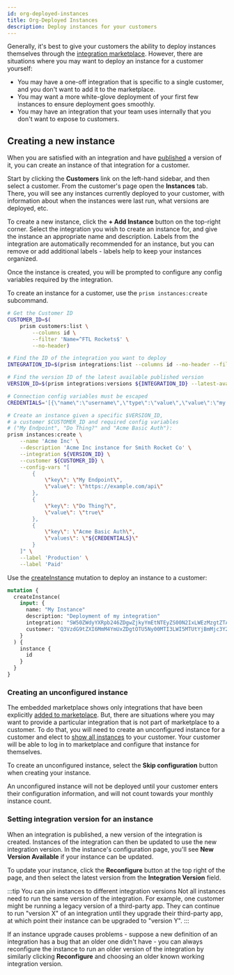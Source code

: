 ```yaml
---
id: org-deployed-instances
title: Org-Deployed Instances
description: Deploy instances for your customers
---
```



Generally, it's best to give your customers the ability to deploy instances themselves through the [integration marketplace](/docs/composer/builder/integration-marketplace.mdx).
However, there are situations where you may want to deploy an instance for a customer yourself:

- You may have a one-off integration that is specific to a single customer, and you don't want to add it to the marketplace.
- You may want a more white-glove deployment of your first few instances to ensure deployment goes smoothly.
- You may have an integration that your team uses internally that you don't want to expose to customers.

## Creating a new instance

When you are satisfied with an integration and have [published](/docs/composer/builder/integrations.mdx#publishing-an-integration) a version of it, you can create an instance of that integration for a customer.

<ExampleTabs>
<TabItem value='webapp'>

Start by clicking the **Customers** link on the left-hand sidebar, and then select a customer.
From the customer's page open the **Instances** tab.
There, you will see any instances currently deployed to your customer, with information about when the instances were last run, what versions are deployed, etc.

To create a new instance, click the **+ Add Instance** button on the top-right corner.
Select the integration you wish to create an instance for, and give the instance an appropriate name and description.
Labels from the integration are automatically recommended for an instance, but you can remove or add additional labels - labels help to keep your instances organized.

<Screenshot
  filename="shared/add-instance.png"
  maxWidth="450px"
  alt="Create instance in Builder app"
/>

Once the instance is created, you will be prompted to configure any config variables required by the integration.

</TabItem>
<TabItem value='cli'>

To create an instance for a customer, use the `prism instances:create` subcommand.

```bash
# Get the Customer ID
CUSTOMER_ID=$(
    prism customers:list \
        --columns id \
        --filter 'Name=^FTL Rockets$' \
        --no-header)

# Find the ID of the integration you want to deploy
INTEGRATION_ID=$(prism integrations:list --columns id --no-header --filter 'name=Acme Inc')

# Find the version ID of the latest available published version
VERSION_ID=$(prism integrations:versions ${INTEGRATION_ID} --latest-available --columns id --no-header)

# Connection config variables must be escaped
CREDENTIALS='[{\"name\":\"username\",\"type\":\"value\",\"value\":\"my.username\"},{\"name\":\"password\",\"type\":\"value\",\"value\":\"Pa$$W0Rd\"}]'

# Create an instance given a specific $VERSION_ID,
# a customer $CUSTOMER_ID and required config variables
# ("My Endpoint", "Do Thing?" and "Acme Basic Auth"):
prism instances:create \
    --name 'Acme Inc' \
    --description 'Acme Inc instance for Smith Rocket Co' \
    --integration ${VERSION_ID} \
    --customer ${CUSTOMER_ID} \
    --config-vars "[
        {
            \"key\": \"My Endpoint\",
            \"value\": \"https://example.com/api\"
        },
        {
            \"key\": \"Do Thing?\",
            \"value\": \"true\"
        },
        {
            \"key\": \"Acme Basic Auth\",
            \"values\": \"${CREDENTIALS}\"
        }
    ]" \
    --label 'Production' \
    --label 'Paid'
```

</TabItem>
<TabItem value='api'>

Use the [createInstance](/docs/composer/builder/api/schema/mutation/createInstance.mdx) mutation to deploy an instance to a customer:

```graphql
mutation {
  createInstance(
    input: {
      name: "My Instance"
      description: "Deployment of my integration"
      integration: "SW50ZWdyYXRpb246ZDgwZjkyYmEtNTEyZS00N2IxLWEzMzgtZTAxOGE1OGNkMDRi"
      customer: "Q3VzdG9tZXI6MmM4YmUxZDgtOTU5Ny00MTI3LWI5MTUtYjBmMjc3Y2YyNWYw"
    }
  ) {
    instance {
      id
    }
  }
}
```

</TabItem>
</ExampleTabs>

### Creating an unconfigured instance

The embedded marketplace shows only integrations that have been explicitly [added to marketplace](/docs/composer/builder/integration-marketplace.mdx/#preparing-an-integration-for-the-integration-marketplace).
But, there are situations where you may want to provide a particular integration that is not part of marketplace to a customer.
To do that, you will need to create an unconfigured instance for a customer and elect to [show all instances](/docs/composer/builder/embedding-marketplace.mdx/#showing-all-instances-in-marketplace) to your customer.
Your customer will be able to log in to marketplace and configure that instance for themselves.

To create an unconfigured instance, select the **Skip configuration** button when creating your instance.

<Screenshot
  filename="instances/skip-configuration.png"
  maxWidth="500px"
  alt="Skip instance configuration"
/>

An unconfigured instance will not be deployed until your customer enters their configuration information, and will not count towards your monthly instance count.

### Setting integration version for an instance

When an integration is published, a new version of the integration is created.
Instances of the integration can then be updated to use the new integration version.
In the instance's configuration page, you'll see **New Version Available** if your instance can be updated.

To update your instance, click the **Reconfigure** button at the top right of the page, and then select the latest version from the **Integration Version** field.

<Screenshot
  filename="instances/set-integration-version.png"
  maxWidth="800px"
  alt="Set instance version in Builder app"
/>

:::tip You can pin instances to different integration versions
Not all instances need to run the same version of the integration.
For example, one customer might be running a legacy version of a third-party app.
They can continue to run "version X" of an integration until they upgrade their third-party app, at which point their instance can be upgraded to "version Y".
:::

If an instance upgrade causes problems - suppose a new definition of an integration has a bug that an older one didn't have - you can always reconfigure the instance to run an older version of the integration by similarly clicking **Reconfigure** and choosing an older known working integration version.

